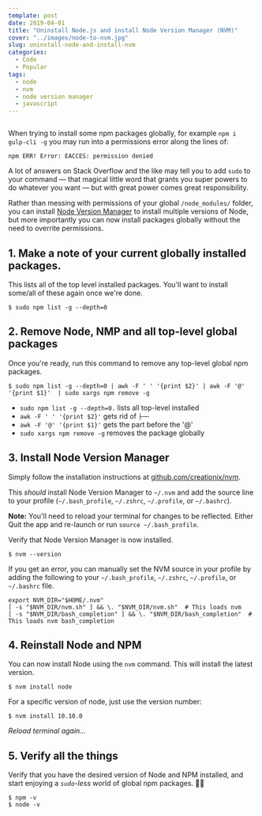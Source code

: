 ```yaml
---
template: post
date: 2019-04-01
title: "Uninstall Node.js and install Node Version Manager (NVM)"
cover: "../images/node-to-nvm.jpg"
slug: uninstall-node-and-install-nvm
categories:
  - Code
  - Popular
tags:
  - node
  - nvm
  - node version manager
  - javascript
---
```


<Img fluid={props.cover} className="post-cover-image webfeedsFeaturedVisual" />

When trying to install some npm packages globally, for example `npm i gulp-cli -g` you may run into a permissions error along the lines of:

```shell
npm ERR! Error: EACCES: permission denied
```

A lot of answers on Stack Overflow and the like may tell you to add `sudo` to your command &mdash; that magical little word that grants you super powers to do whatever you want &mdash; but with great power comes great responsibility.

Rather than messing with permissions of your global `/node_modules/` folder, you can install [Node Version Manager](https://github.com/creationix/nvm) to install multiple versions of Node, but more importantly you can now install packages globally without the need to overrite permissions.

## 1. Make a note of your current globally installed packages.

This lists all of the top level installed packages. You'll want to install some/all of these again once we're done.

```shell
$ sudo npm list -g --depth=0
```

## 2. Remove Node, NMP and all top-level global packages

Once you're ready, run this command to remove any top-level global npm packages.

```shell
$ sudo npm list -g --depth=0 | awk -F ' ' '{print $2}' | awk -F '@' '{print $1}'  | sudo xargs npm remove -g
```

- `sudo npm list -g --depth=0.` lists all top-level installed
- `awk -F ' ' '{print $2}'` gets rid of `├──`
- `awk -F '@' '{print $1}'` gets the part before the '@'
- `sudo xargs npm remove -g` removes the package globally

## 3. Install Node Version Manager

Simply follow the installation instructions at [github.com/creationix/nvm](https://github.com/creationix/nvm#installation-and-update).

This _should_ install Node Version Manager to `~/.nvm` and add the source line to your profile (`~/.bash_profile`, `~/.zshrc`, `~/.profile`, or `~/.bashrc`).

**Note:** You'll need to reload your terminal for changes to be reflected. Either Quit the app and re-launch or run `source ~/.bash_profile`.

Verify that Node Version Manager is now installed.

```shell
$ nvm --version
```

If you get an error, you can manually set the NVM source in your profile by adding the following to your `~/.bash_profile`, `~/.zshrc`, `~/.profile`, or `~/.bashrc` file.

```shell
export NVM_DIR="$HOME/.nvm"
[ -s "$NVM_DIR/nvm.sh" ] && \. "$NVM_DIR/nvm.sh"  # This loads nvm
[ -s "$NVM_DIR/bash_completion" ] && \. "$NVM_DIR/bash_completion"  # This loads nvm bash_completion
```

## 4. Reinstall Node and NPM

You can now install Node using the `nvm` command. This will install the latest version.

```
$ nvm install node
```

For a specific version of node, just use the version number:

```shell
$ nvm install 10.10.0
```

_Reload terminal again..._

## 5. Verify all the things

Verify that you have the desired version of Node and NPM installed, and start enjoying a _`sudo`-less_ world of global npm packages. 🙌🏼

```shell
$ npm -v
$ node -v
```
